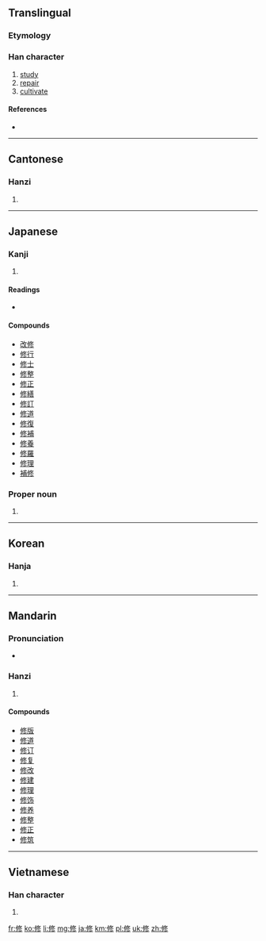 ==Translingual==
{{stroke order|strokes=9}}

===Etymology===
{{Han compound|攸|彡|ls=psc}}

===Han character===
{{Han char|rn=9|rad=人|as=07|asj=08|sn=9|snj=10|four=2822<sub>2</sub>|canj=人中竹竹 (OLHH), 人中人竹 (OLOH)|ids=⿸[[攸]][[彡]]}}

# [[study]]
# [[repair]]
# [[cultivate]]

====References====
* {{Han ref|kx=0106.050|dkj=00721|dj=0225.130|hdz=10159.020|uh=4FEE|ud=20462|bh=ADD7|bd=44503}}

----

==Cantonese==

===Hanzi===
{{yue-hanzi|jyut=sau1|y=sau1}}

# {{defn|lang=yue|sort=人07}}

----

==Japanese==

===Kanji===
{{ja-kanji|grade=5|rs=人08}}

# {{defn|lang=ja|sort=人08}}

====Readings====
* {{ja-readings|goon=[[しゅ]] (shu), [[す]] (su)|kanon=[[しゅう]] (shū), from [[しう]]|kun=[[おさめる]] (osameru)|nanori=[[のぶ]] (nobu)}}

====Compounds====
* [[改修]]
* [[修行]]
* [[修士]]
* [[修整]]
* [[修正]]
* [[修繕]]
* [[修訂]]
* [[修道]]
* [[修復]]
* [[修補]]
* [[修養]]
* [[修羅]]
* [[修理]]
* [[補修]]

===Proper noun===
{{ja-pos|おさむ|proper}}

# {{given name|male|lang=ja|sort=おさむ}}

----

==Korean==

===Hanja===
{{ko-hanja|hangeul=수|rv=su|mr=su|y=swu}}

# {{defn|lang=ko|sort=人07}}

----

==Mandarin==

===Pronunciation===
* {{audio|Zh-xiu.ogg|Audio}}

===Hanzi===
{{cmn-hanzi|pin=[[xiū]] ([[xiu1]])|wg=hsiu<sup>1</sup>}}

# {{defn|lang=cmn|sort=人07}}

====Compounds====
* [[修版]]
* [[修道]]
* [[修订]]
* [[修复]]
* [[修改]]
* [[修建]]
* [[修理]]
* [[修饰]]
* [[修养]]
* [[修整]]
* [[修正]]
* [[修筑]]

----

==Vietnamese==

===Han character===
{{vi-hantu|[[tu]]|rs=人07}}

# {{defn|lang=vi|sort=人07}}

[[fr:修]]
[[ko:修]]
[[li:修]]
[[mg:修]]
[[ja:修]]
[[km:修]]
[[pl:修]]
[[uk:修]]
[[zh:修]]